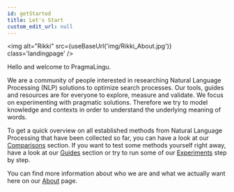 ```yaml
---
id: getStarted
title: Let's Start
custom_edit_url: null
---
```



<img
  alt="Rikki"
  src={useBaseUrl('img/Rikki_About.jpg')}
  class='landingpage'
/>


Hello and welcome to PragmaLingu.

We are a community of people interested in researching Natural Language Processing (NLP) solutions to optimize search processes. Our tools, guides and resources are for everyone to explore, measure and validate. 
We focus on experimenting with pragmatic solutions. Therefore we try to model knowledge and contexts in order to understand the underlying meaning of words.

To get a quick overview on all established methods from Natural Language Processing that have been collected so far, you can have a look at our [Comparisons](./comparisons/comparisons-intro.mdx) section.
If you want to test some methods yourself right away, have a look at our [Guides](./guides/guides-intro.mdx) section or try to run some of our [Experiments](./experiments/experiments-intro.mdx) step by step.

You can find more information about who we are and what we actually want here on our [About](./about/team.mdx) page.